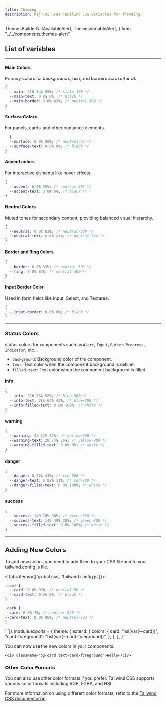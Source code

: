 ```yaml
---
title: Theming
description: Mijn-UI uses Tawilind CSS variables for themeing.
---
```


  ThemesBuilderNotAvailableAlert,
  ThemesVariableAlert,
} from "../../components/themes-alert"


<ThemesBuilderNotAvailableAlert />

## List of variables

---

#### Main Colors

Primary colors for backgrounds, text, and borders across the UI.

```css
{
  --main: 210 14% 95%; /* slate-100 */
  --main-text: 0 0% 0%; /* black */
  --main-border: 0 0% 83%; /* neutral-300 */
}
```

#### Surface Colors

For panels, cards, and other contained elements.

```css
  {
  --surface: 0 0% 98%; /* neutral-50 */
  --surface-text: 0 0% 0%; /* black */
}
```

#### Accent colors

For interactive elements like hover effects.

```css
{
  --accent: 0 0% 90%; /* neutral-200 */
  --accent-text: 0 0% 0%; /* black */
}
```

#### Neutral Colors

Muted tones for secondary content, providing balanced visual hierarchy.

```css
{
  --neutral: 0 0% 83%; /* neutral-300 */
  --neutral-text: 0 0% 25%; /* neutral-700 */
}
```

#### Border and Ring Colors

```css
{
  --border: 0 0% 83%; /* neutral-300 */
  --ring: 0 0% 83%; /* neutral-300 */
}

```

#### Input Border Color

Used in form fields like Input, Select, and Textarea.

```css
{
  --input-border: 0 0% 0%; /* black */
}

```

---

### Status Colors

status colors for components such as `Alert`, `Input`, `Button`, `Progress`, `Indicator`, etc...

- `background`: Background color of the component.
- `text`: Text color when the component background is outline.
- `filled-text`: Text color when the component background is filled.

#### info

```css
{
  --info: 216 76% 52%; /* blue-500 */
  --info-text: 219 64% 43%; /* blue-800 */
  --info-filled-text: 0 0% 100%; /* white */
}
```

#### warning

```css
{
  --warning: 45 92% 47%; /* yellow-500 */
  --warning-text: 28 73% 26%; /* yellow-900 */
  --warning-filled-text: 0 0% 0%; /* white */
}
```

#### danger

```css
{
  --danger: 0 72% 43%; /* red-500 */
  --danger-text: 0 82% 31%; /* red-800 */
  --danger-filled-text: 0 0% 100%; /* white */
}
```

#### success

```css
{
  --success: 140 76% 38%; /* green-500 */
  --success-text: 140 49% 20%; /* green-800 */
  --success-filled-text: 0 0% 100%; /* white */
}
```

---

## Adding New Colors

To add new colors, you need to add them to your CSS file and to your tailwind.config.js file.

<Tabs items={['global.css', 'tailwind.config.js']}>
  <Tab value="global.css">
  ```css
  :root {
    --card: 0 0% 98%; /* neutral-50 */
    --card-text: 0 0% 0%; /* black */
  }

.dark {
--card: 0 0% 7%; /* neutral-925 */
--card-text: 0 0% 96%; /* neutral-100 */
}

````
  </Tab>

  <Tab value="tailwind.config.js">
  ```js
  module.exports = {
    theme: {
      extend: {
        colors: {
          card: "hsl(var(--card))",
          "card-foreground": "hsl(var(--card-foreground))",
        },
      },
    },
  }
````

  </Tab>
</Tabs>

You can now use the new colors in your components.

```tsx
<div className="bg-card text-card-foreground">Hello</div>
```

### Other Color Formats

You can also use other color formats if you prefer. Tailwind CSS supports various color formats including RGB, RGBA, and HSL.

For more information on using different color formats, refer to the [Tailwind CSS documentation](https://tailwindcss.com/docs/customizing-colors#using-css-variables).
